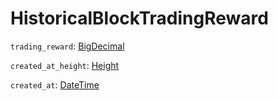 # HistoricalBlockTradingReward

`trading_reward`: [BigDecimal]

`created_at_height`: [Height]

`created_at`: [DateTime]

[BigDecimal]: /types/big_decimal
[Height]: /types/height
[DateTime]: /types/date_time
